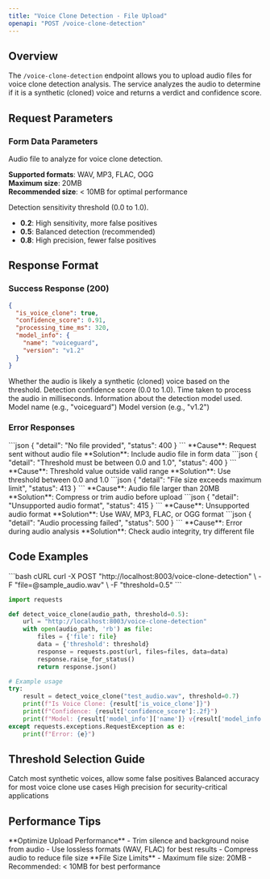 ```yaml
---
title: "Voice Clone Detection - File Upload"
openapi: "POST /voice-clone-detection"
---
```


## Overview

The `/voice-clone-detection` endpoint allows you to upload audio files for voice clone detection analysis. The service analyzes the audio to determine if it is a synthetic (cloned) voice and returns a verdict and confidence score.

## Request Parameters

### Form Data Parameters

<ParamField body="file" type="file" required>
  Audio file to analyze for voice clone detection.
  
  **Supported formats**: WAV, MP3, FLAC, OGG  
  **Maximum size**: 20MB  
  **Recommended size**: < 10MB for optimal performance
</ParamField>

<ParamField body="threshold" type="number" default="0.5">
  Detection sensitivity threshold (0.0 to 1.0).
  
  - **0.2**: High sensitivity, more false positives
  - **0.5**: Balanced detection (recommended)
  - **0.8**: High precision, fewer false positives
</ParamField>

## Response Format

### Success Response (200)

```json
{
  "is_voice_clone": true,
  "confidence_score": 0.91,
  "processing_time_ms": 320,
  "model_info": {
    "name": "voiceguard",
    "version": "v1.2"
  }
}
```

<ResponseField name="is_voice_clone" type="boolean">
  Whether the audio is likely a synthetic (cloned) voice based on the threshold.
</ResponseField>
<ResponseField name="confidence_score" type="number">
  Detection confidence score (0.0 to 1.0).
</ResponseField>
<ResponseField name="processing_time_ms" type="number">
  Time taken to process the audio in milliseconds.
</ResponseField>
<ResponseField name="model_info" type="object">
  Information about the detection model used.
  <Expandable title="model_info">
    <ResponseField name="name" type="string">Model name (e.g., "voiceguard")</ResponseField>
    <ResponseField name="version" type="string">Model version (e.g., "v1.2")</ResponseField>
  </Expandable>
</ResponseField>

### Error Responses

<AccordionGroup>
  <Accordion title="400 - No File Provided">
    ```json
    {
      "detail": "No file provided",
      "status": 400
    }
    ```
    **Cause**: Request sent without audio file  
    **Solution**: Include audio file in form data
  </Accordion>
  <Accordion title="400 - Invalid Threshold">
    ```json
    {
      "detail": "Threshold must be between 0.0 and 1.0",
      "status": 400
    }
    ```
    **Cause**: Threshold value outside valid range  
    **Solution**: Use threshold between 0.0 and 1.0
  </Accordion>
  <Accordion title="413 - File Too Large">
    ```json
    {
      "detail": "File size exceeds maximum limit",
      "status": 413
    }
    ```
    **Cause**: Audio file larger than 20MB  
    **Solution**: Compress or trim audio before upload
  </Accordion>
  <Accordion title="415 - Unsupported Media Type">
    ```json
    {
      "detail": "Unsupported audio format",
      "status": 415
    }
    ```
    **Cause**: Unsupported audio format  
    **Solution**: Use WAV, MP3, FLAC, or OGG format
  </Accordion>
  <Accordion title="500 - Processing Error">
    ```json
    {
      "detail": "Audio processing failed",
      "status": 500
    }
    ```
    **Cause**: Error during audio analysis  
    **Solution**: Check audio integrity, try different file
  </Accordion>
</AccordionGroup>

## Code Examples

<CodeGroup>
```bash cURL
curl -X POST "http://localhost:8003/voice-clone-detection" \
  -F "file=@sample_audio.wav" \
  -F "threshold=0.5"
```

```python Python
import requests

def detect_voice_clone(audio_path, threshold=0.5):
    url = "http://localhost:8003/voice-clone-detection"
    with open(audio_path, 'rb') as file:
        files = {'file': file}
        data = {'threshold': threshold}
        response = requests.post(url, files=files, data=data)
        response.raise_for_status()
        return response.json()

# Example usage
try:
    result = detect_voice_clone("test_audio.wav", threshold=0.7)
    print(f"Is Voice Clone: {result['is_voice_clone']}")
    print(f"Confidence: {result['confidence_score']:.2f}")
    print(f"Model: {result['model_info']['name']} v{result['model_info']['version']}")
except requests.exceptions.RequestException as e:
    print(f"Error: {e}")
```
</CodeGroup>

## Threshold Selection Guide

<CardGroup cols={3}>
  <Card title="Call Center (0.3-0.4)" icon="phone">
    Catch most synthetic voices, allow some false positives
  </Card>
  <Card title="General Purpose (0.5)" icon="balance-scale">
    Balanced accuracy for most voice clone use cases
  </Card>
  <Card title="Banking/Authentication (0.7-0.8)" icon="lock">
    High precision for security-critical applications
  </Card>
</CardGroup>

## Performance Tips

<Tip>
**Optimize Upload Performance**
- Trim silence and background noise from audio
- Use lossless formats (WAV, FLAC) for best results
- Compress audio to reduce file size
</Tip>

<Warning>
**File Size Limits**
- Maximum file size: 20MB
- Recommended: < 10MB for best performance
</Warning>
